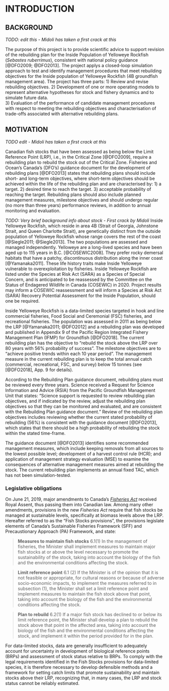 # INTRODUCTION

## BACKGROUND

*TODO: edit this - Midoli has taken a first crack at this*

The purpose of this project is to provide scientific advice to support revision of the rebuilding plan for the Inside Population of Yelloweye Rockfish (*Sebastes ruberrimus*), consistent with national policy guidance [@DFO2009; @DFO2013]. The project applys a closed-loop simulation approach to test and identify management procedures that meet rebuilding objectives for the Inside population of Yelloweye Rockfish (4B groundfish management area). The project has three parts: 
1) Review and revise rebuilding objectives. 
2) Development of one or more operating models to represent alternative hypotheses for stock and fishery dynamics and to simulate future data.  
3) Evaluation of the performance of candidate management procedures with respect to meeting the rebuilding objectives and characterisation of trade-offs associated with alternative rebuilding plans.

## MOTIVATION

*TODO edit - Midoli has taken a first crack at this*

Canadian fish stocks that have been assessed as being below the Limit Reference Point (LRP), i.e., in the Critical Zone [@DFO2009], require a rebuilding plan to rebuild the stock out of the Critical Zone.  Fisheries and Ocean's Canada's (DFO's) guidance document for the development of rebuilding plans [@DFO2013] states that rebuilding plans should include short- and long-term objectives, where short-term objectives should be achieved within the life of the rebuilding plan and are characterised by: 
1) a target. 
2) desired time to reach the target. 
3) acceptable probability of reaching the target. 
Rebuilding plans should also include planned management measures, milestone objectives and should undergo regular (no more than three years) performance reviews, in addition to annual monitoring and evaluation. 

*TODO: Very brief background info about stock - First crack by Midoli*
Inside Yelloweye Rockfish, which reside in area 4B (Strait of Georgia, Johnstone Strait, and Queen Charlotte Strait), are genetically distinct from the outside population of Yelloweye Rockfish whose range covers the rest of the coast [@Siegle2011; @Siegle2013]. The two populations are assessed and managed independently. Yelloweye are a long-lived species and have been aged up to 115 years in B.C. [@COSEWIC2008]. They prefer rocky demersal habitats that have a patchy, discontinuous distribution along the inner coast [@Yamanaka2011]. These life history traits make Inside Yelloweye vulnerable to overexploitation by fisheries. Inside Yelloweye Rockfish are listed under the Species at Risk Act (SARA) as a Species of Special Concern, and is anticipated to be reassessed by the Committee on the Status of Endagered Wildlife in Canada (COSEWIC) in 2020. Project results may inform a COSEWIC reassessment and will inform a Species at Risk Act (SARA) Recovery Potential Assessment for the Inside Population, should one be required.

Inside Yelloweye Rockfish is a data-limited species targeted in hook and line commercial fisheries, Food Social and Ceremonial (FSC) fisheries, and recreational fisheries. The population was assessed in 2011 as being below the LRP [@Yamanaka2011; @DFO2012] and a rebuilding plan was developed and published in Appendix 9 of the Pacific Region Integrated Fishery Management Plan (IFMP) for Groundfish [@DFO2018]. The current rebuilding plan has the objective to “rebuild the stock above the LRP over 80 years with 56% probability of success”. The milestone objectives are to “achieve positive trends within each 10 year period”. The management measure in the current rebuilding plan is to keep the total annual catch (commercial, recreational, FSC, and survey) below 15 tonnes (see [@DFO2018], App. 9 for details). 

According to the Rebuilding Plan guidance document, rebuilding plans must be reviewed every three years. Science received a Request for Science Information and Advice (RSIA) from the Pacific Groundfish Management Unit that states: “Science support is requested to review rebuilding plan objectives, and if indicated by the review, adjust the rebuilding plan objectives so that they can be monitored and evaluated, and  are consistent with the Rebuilding Plan guidance document.” Review of the rebuilding plan objectives includes reviewing whether the current stated probability of rebuilding (56%) is consistent with the guidance document [@DFO2013], which states that there should be a high probability of rebuilding the stock within the stated time-frame.

The guidance document [@DFO2013] identifies some recommended management measures, which include keeping removals from all sources to the lowest possible level; development of a harvest control rule (HCR); and application of management strategy evaluation (MSE) to examine the consequences of alternative management measures aimed at rebuilding the stock. The current rebuilding plan implements an annual fixed TAC, which has not been simulation-tested.


### Legislative obligations

On June 21, 2019, major amendments to Canada's [*Fisheries Act*](https://laws-lois.justice.gc.ca/eng/acts/f-14/page-3.html#h-1175547) received Royal Assent, thus passing them into Canadian law. Among many other amendments, provisions in the new *Fisheries Act* require that fish stocks be managed at sustainable levels, specifically at biomass levels above the LRP. Hereafter referred to as the "Fish Stocks provisions", the provisions legislate elements of Canada's Sustainable Fisheries Framework (SFF) and Precaustionary Approach (PA) Framework, and state:

> **Measures to maintain fish stocks**
> 6.1(1) In the management of fisheries, the Minister shall implement measures to maintain major fish stocks at or above the level necessary to promote the sustainability of the stock, taking into account the biology of the fish and the environmental conditions affecting the stock.

> **Limit reference point**
> 6.1 (2) If the Minister is of the opinion that it is not feasible or appropriate, for cultural reasons or because of adverse socio-economic impacts, to implement the measures referred to in subsection (1), the Minister shall set a limit reference point and implement measures to maintain the fish stock above that point, taking into account the biology of the fish and the environmental conditions affecting the stock.

> **Plan to rebuild**
> 6.2(1) If a major fish stock has declined to or below its limit reference point, the Minister shall develop a plan to rebuild the stock above that point in the affected area, taking into account the biology of the fish and the environmental conditions affecting the stock, and implement it within the period provided for in the plan.

For data-limited stocks, data are generally insufficient to adequately account for uncertainty in development of biological reference points (BRPs) and assessment of stock status relative to BRPs. To comply with the legal requirements identified in the Fish Stocks provisions for data-limited species, it is therefore necessary to develop defensible methods and a framework for setting catch limits that promote sustainability and maintain stocks above their LRP, recognizing that, in many cases, the LRP and stock status cannot be reliably estimated.



